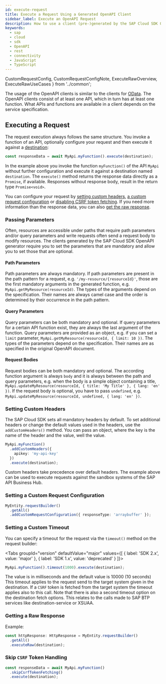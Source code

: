 ```yaml
---
id: execute-request
title: Execute a Request Using a Generated OpenAPI Client
sidebar_label: Execute an OpenAPI Request
description: How to use a client (pre-)generated by the SAP Cloud SDK OpenAPI generator.
keywords:
  - sap
  - cloud
  - sdk
  - OpenAPI
  - rest
  - connectivity
  - JavaScript
  - TypeScript
---
```


  CustomRequestConfig,
  CustomRequestConfigNote,
  ExecuteRawOverview,
  ExecuteRawUseCases
} from '../common';

The usage of the OpenAPI clients is similar to the clients for [OData](../odata/execute-odata-request.mdx).
The OpenAPI clients consist of at least one API, which in turn has at least one function.
What APIs and functions are available in a client depends on the service specification.

## Executing a Request

The request execution always follows the same structure.
You invoke a function of an API, optionally configure your request and then execute it against a [destination](../connectivity/destination.mdx):

```ts
const responseData = await MyApi.myFunction().execute(destination);
```

In the example above you invoke the function `myFunction()` of the API `MyApi` without further configuration and execute it against a destination named `destination`.
The `execute()` method returns the response data directly as a `Promise`, if available.
Responses without response body, result in the return type `Promise<void>`.

You can configure your request by [setting custom headers](#setting-custom-headers), [a custom request configuration](#setting-a-custom-request-configuration) or [disabling CSRF token fetching](#disabling-csrf-token-fetching).
If you need more information than the response data, you can also [get the raw response](#getting-a-raw-response).

### Passing Parameters

Often, resources are accessible under paths that require path parameters and/or query parameters and write requests often send a request body to modify resources.
The clients generated by the SAP Cloud SDK OpenAPI generator require you to set the parameters that are mandatory and allow you to set those that are optional.

#### Path Parameters

Path parameters are always mandatory.
If path parameters are present in the path pattern for a request, e.g. `'/my-resource/{resourceId}'`, those are the first mandatory arguments in the generated function, e.g. `MyApi.getMyResource(resourceId)`.
The types of the arguments depend on the specification.
Their names are always camel case and the order is determined by their occurrence in the path pattern.

#### Query Parameters

Query parameters can be both mandatory and optional.
If query parameters for a certain API function exist, they are always the last argument of the function.
Query parameters are provided as an object, e.g. if you can set a `limit` parameter, `MyApi.getMyResource(resourceId, { limit: 10 })`.
The types of the parameters depend on the specification.
Their names are as specified in the original OpenAPI document.

#### Request Bodies

Request bodies can be both mandatory and optional.
The according function argument is always `body` and it is always between the path and query parameters, e.g. when the body is a simple object containing a title, `MyApi.updateMyResource(resourceId, { title: 'My Title' }, { lang: 'en' })`.
If the request body is optional, you have to pass `undefined`, e.g. `MyApi.updateMyResource(resourceId, undefined, { lang: 'en' })`.

### Setting Custom Headers

The SAP Cloud SDK sets all mandatory headers by default.
To set additional headers or change the default values used in the headers, use the `addCustomHeaders()` method.
You can pass an object, where the key is the name of the header and the value, well the value.

```ts
MyApi.myFunction()
  .addCustomHeaders({
    apikey: 'my-api-key'
  })
  .execute(destination);
```

Custom headers take precedence over default headers.
The example above can be used to execute requests against the sandbox systems of the SAP API Business Hub.

### Setting a Custom Request Configuration

<CustomRequestConfig />

```ts
MyEntity.requestBuilder()
  .getAll()
  .addCustomRequestConfiguration({ responseType: 'arraybuffer' });
```

<CustomRequestConfigNote />

<!--
### Disabling CSRF Token Fetching

// TODO: There is an open PR for this
-->

### Setting a Custom Timeout

You can specify a timeout for the request via the `timeout()` method on the request builder:

<Tabs groupId="version" defaultValue="major" values={[ { label: 'SDK 2.x', value: 'major' }, { label: 'SDK 1.x', value: 'deprecated' } ]}>
<TabItem value="major">

```ts
MyApi.myFunction().timeout(1000).execute(destination);
```

</TabItem>
</Tabs>

The value is in milliseconds and the default value is 10000 (10 seconds)
This timeout applies to the request send to the target system given in the destination.
If a `CSRF` token is fetched from the target system the timeout applies also to this call.
Note that there is also a second timeout option on the destination fetch options.
This relates to the calls made to SAP BTP services like destination-service or XSUAA.

### Getting a Raw Response

<ExecuteRawOverview />

Example:

```ts
const httpResponse: HttpResponse = MyEntity.requestBuilder()
  .getAll()
  .executeRaw(destination);
```

<ExecuteRawUseCases />

### Skip `CSRF` Token Handling

<SkipCsrf />

```ts
const responseData = await MyApi.myFunction()
  .skipCsrfTokenFetching()
  .execute(destination);
```
